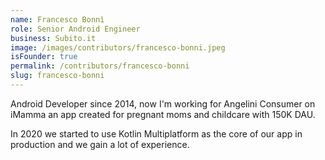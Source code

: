 ```yaml
---
name: Francesco Bonnì
role: Senior Android Engineer
business: Subito.it
image: /images/contributors/francesco-bonni.jpeg
isFounder: true
permalink: /contributors/francesco-bonni
slug: francesco-bonni
---
```

Android Developer since 2014, now I'm working for Angelini Consumer on iMamma an app created for pregnant moms and childcare with 150K DAU.

In 2020 we started to use Kotlin Multiplatform as the core of our app in production and we gain a lot of experience.